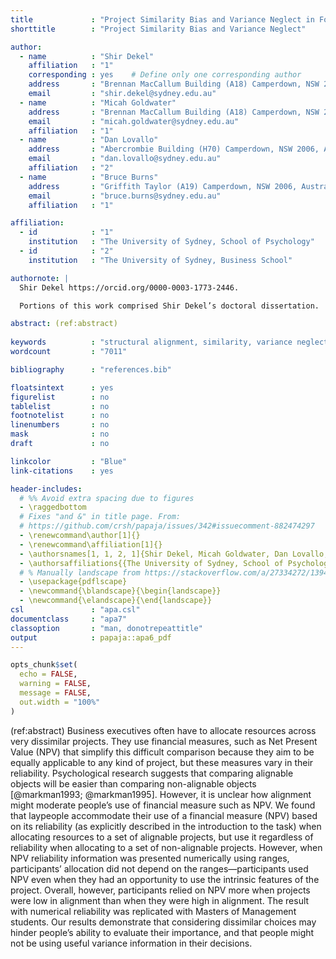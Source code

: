 ```yaml
---
title             : "Project Similarity Bias and Variance Neglect in Forecast Metric Evaluation"
shorttitle        : "Project Similarity Bias and Variance Neglect"

author: 
  - name          : "Shir Dekel"
    affiliation   : "1"
    corresponding : yes    # Define only one corresponding author
    address       : "Brennan MacCallum Building (A18) Camperdown, NSW 2006, Australia"
    email         : "shir.dekel@sydney.edu.au"
  - name          : "Micah Goldwater"
    address       : "Brennan MacCallum Building (A18) Camperdown, NSW 2006, Australia"
    email         : "micah.goldwater@sydney.edu.au"
    affiliation   : "1"
  - name          : "Dan Lovallo"
    address       : "Abercrombie Building (H70) Camperdown, NSW 2006, Australia"
    email         : "dan.lovallo@sydney.edu.au"
    affiliation   : "2"
  - name          : "Bruce Burns"
    address       : "Griffith Taylor (A19) Camperdown, NSW 2006, Australia"
    email         : "bruce.burns@sydney.edu.au"
    affiliation   : "1"

affiliation:
  - id            : "1"
    institution   : "The University of Sydney, School of Psychology"
  - id            : "2"
    institution   : "The University of Sydney, Business School"

authornote: |
  Shir Dekel https://orcid.org/0000-0003-1773-2446.  

  Portions of this work comprised Shir Dekel’s doctoral dissertation.

abstract: (ref:abstract)
  
keywords          : "structural alignment, similarity, variance neglect, Net Present Value, capital allocation"
wordcount         : "7011"

bibliography      : "references.bib"

floatsintext      : yes
figurelist        : no
tablelist         : no
footnotelist      : no
linenumbers       : no
mask              : no
draft             : no

linkcolor         : "Blue"
link-citations    : yes

header-includes:
  # %% Avoid extra spacing due to figures
  - \raggedbottom
  # Fixes "and &" in title page. From:
  # https://github.com/crsh/papaja/issues/342#issuecomment-882474297
  - \renewcommand\author[1]{}
  - \renewcommand\affiliation[1]{}
  - \authorsnames[1, 1, 2, 1]{Shir Dekel, Micah Goldwater, Dan Lovallo, Bruce Burns}
  - \authorsaffiliations{{The University of Sydney, School of Psychology}, {The University of Sydney, Business School}}
  # % Manually landscape from https://stackoverflow.com/a/27334272/13945974
  - \usepackage{pdflscape}
  - \newcommand{\blandscape}{\begin{landscape}}
  - \newcommand{\elandscape}{\end{landscape}}
csl               : "apa.csl"
documentclass     : "apa7"
classoption       : "man, donotrepeattitle"
output            : papaja::apa6_pdf
---
```


```r
opts_chunk$set(
  echo = FALSE,
  warning = FALSE,
  message = FALSE,
  out.width = "100%"
)
```

(ref:abstract) Business executives often have to allocate resources across very
dissimilar projects. They use financial measures, such as Net Present Value
(NPV) that simplify this difficult comparison because they aim to be equally
applicable to any kind of project, but these measures vary in their reliability.
Psychological research suggests that comparing alignable objects will be easier
than comparing non-alignable objects [@markman1993; @markman1995]. However, it
is unclear how alignment might moderate people's use of financial measure such
as NPV. We found that laypeople accommodate their use of a financial measure
(NPV) based on its reliability (as explicitly described in the introduction to
the task) when allocating resources to a set of alignable projects, but use it
regardless of reliability when allocating to a set of non-alignable projects.
However, when NPV reliability information was presented numerically using
ranges, participants' allocation did not depend on the ranges---participants
used NPV even when they had an opportunity to use the intrinsic features of the
project. Overall, however, participants relied on NPV more when projects were
low in alignment than when they were high in alignment. The result with
numerical reliability was replicated with Masters of Management students. Our
results demonstrate that considering dissimilar choices may hinder people's
ability to evaluate their importance, and that people might not be using useful
variance information in their decisions.

